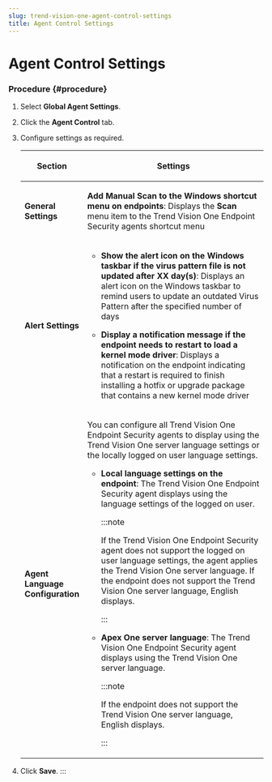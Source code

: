```yaml
---
slug: trend-vision-one-agent-control-settings
title: Agent Control Settings
---
```

# Agent Control Settings

### Procedure {#procedure}

1.  Select **Global Agent Settings**.

2.  Click the **Agent Control** tab.

3.  Configure settings as required.

    <table>
    <colgroup>
    <col style="width: 25%" />
    <col style="width: 75%" />
    </colgroup>
    <thead>
    <tr>
    <th><p>Section</p></th>
    <th><p>Settings</p></th>
    </tr>
    </thead>
    <tbody>
    <tr>
    <td><p><strong>General Settings</strong></p></td>
    <td><p><strong>Add Manual Scan to the Windows shortcut menu on endpoints</strong>: Displays the <strong>Scan</strong> menu item to the Trend Vision One Endpoint Security agents shortcut menu</p></td>
    </tr>
    <tr>
    <td><p><strong>Alert Settings</strong></p></td>
    <td><ul>
    <li><p><strong>Show the alert icon on the Windows taskbar if the virus pattern file is not updated after XX day(s)</strong>: Displays an alert icon on the Windows taskbar to remind users to update an outdated Virus Pattern after the specified number of days</p></li>
    <li><p><strong>Display a notification message if the endpoint needs to restart to load a kernel mode driver</strong>: Displays a notification on the endpoint indicating that a restart is required to finish installing a hotfix or upgrade package that contains a new kernel mode driver</p></li>
    </ul></td>
    </tr>
    <tr>
    <td><p><strong>Agent Language Configuration</strong></p></td>
    <td><p>You can configure all Trend Vision One Endpoint Security agents to display using the Trend Vision One server language settings or the locally logged on user language settings.</p>
    <ul>
    <li><p><strong>Local language settings on the endpoint</strong>: The Trend Vision One Endpoint Security agent displays using the language settings of the logged on user.</p>


    :::note

    <p>If the Trend Vision One Endpoint Security agent does not support the logged on user language settings, the agent applies the Trend Vision One server language. If the endpoint does not support the Trend Vision One server language, English displays.</p>


    :::

    </li>
    <li><p><strong>Apex One server language</strong>: The Trend Vision One Endpoint Security agent displays using the Trend Vision One server language.</p>


    :::note

    <p>If the endpoint does not support the Trend Vision One server language, English displays.</p>


    :::

    </li>
    </ul></td>
    </tr>
    </tbody>
    </table>

4.  Click **Save**.
:::
